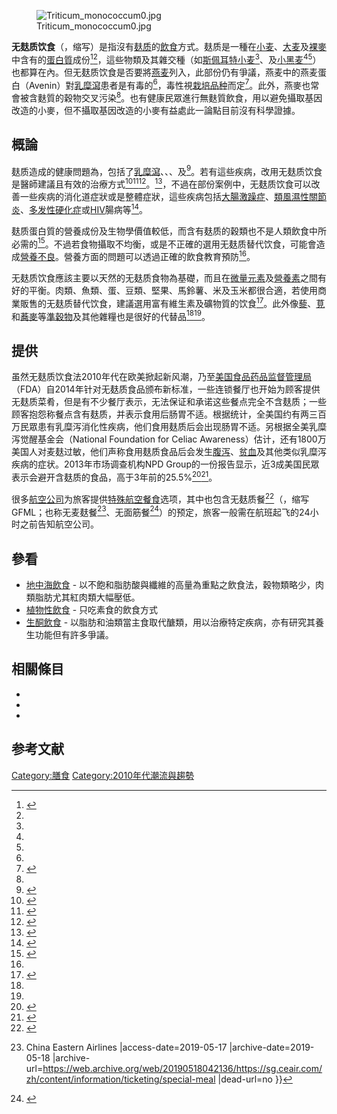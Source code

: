 {{NoteTA
|1=疱
}}
{{medical}}
[[File:Triticum_monococcum0.jpg|thumb]]

'''无麸质饮食'''（{{lang-en|Gluten-free diet}}，缩写{{lang|en|GFD}}）是指沒有[[麸质|麸质]]的[[飲食|飲食]]方式。麸质是一種在[[小麦|小麦]]、[[大麦|大麦]]及[[裸麥|裸麥]]中含有的[[蛋白質|蛋白質]]成份<ref name=TovoliMasi>{{cite journal | vauthors = Tovoli F, Masi C, Guidetti E, Negrini G, Paterini P, Bolondi L| title = Clinical and diagnostic aspects of gluten related disorders| journal = World J Clin Cases| volume = 3| issue = 3| pages = 275–84| date = Mar 16, 2015| pmid = 25789300|pmc= 4360499| doi = 10.12998/wjcc.v3.i3.275}}</ref><ref name=PenaginiDilillo />，這些物類及其雜交種（如[[斯佩耳特小麦|斯佩耳特小麦]]<ref name=TovoliMasi />、{{le|卡姆麥|Khorasan wheat}}及[[小黑麦|小黑麦]]<ref name=TovoliMasi /><ref name=PenaginiDilillo />）也都算在內。但无麸质饮食是否要將[[燕麦|燕麦]]列入，此部份仍有爭議，燕麦中的燕麦蛋白（Avenin）對[[乳糜瀉|乳糜瀉]]患者是有毒的<ref name=PenaginiDilillo />，毒性視[[栽培品种|栽培品种]]而定<ref name=CominoMoreno>{{cite journal | vauthors = Comino I, Moreno Mde L, Sousa C | title = Role of oats in celiac disease | journal = World J Gastroenterol | volume = 21 | issue = 41 | pages = 11825–31 | date = Nov 7, 2015 | pmid = 26557006 |pmc= 4631980 | doi = 10.3748/wjg.v21.i41.11825}}</ref>。此外，燕麥也常會被含麩質的穀物交叉污染<ref name=PenaginiDilillo />。也有健康民眾進行無麩質飲食，用以避免攝取基因改造的小麥，但不攝取基因改造的小麥有益處此一論點目前沒有科學證據。

==概論==
麸质造成的健康問題為{{le|麩質相關疾病|gluten-related disorders}}，包括了[[乳糜瀉|乳糜瀉]]、{{le|非乳糜泻麸质敏感|non-celiac gluten sensitivity}}、{{le|麸質失調|gluten ataxia}}、{{le|疱疹樣皮炎|dermatitis herpetiformis}}及{{le|小麥過敏|wheat allergy}}<ref name=LudvigssonLeffler>{{cite journal |author=Ludvigsson JF, Leffler DA, Bai JC, Biagi F, Fasano A, Green PH, Hadjivassiliou M, Kaukinen K, Kelly CP, Leonard JN, Lundin KE, Murray JA, Sanders DS, Walker MM, Zingone F, Ciacci C |title=The Oslo definitions for coeliac disease and related terms |journal=Gut |volume=62 |issue=1 |pages=43–52 | date=January 2013 |pmid=22345659 |pmc=3440559 |doi=10.1136/gutjnl-2011-301346 |url=}}</ref>。若有這些疾病，改用无麸质饮食是醫師建議且有效的治療方式<ref name=MulderWanrooijQuotation>{{cite journal |vauthors=Mulder CJ, van Wanrooij RL, Bakker SF, Wierdsma N, Bouma G |title=Gluten-free diet in gluten-related disorders |journal=Dig Dis. |volume=31|issue=1|pages=57–62|date=2013|pmid=23797124|doi=10.1159/000347180 |type= Review  |quote= The only treatment for CD, dermatitis herpetiformis (DH) and gluten ataxia is lifelong adherence to a GFD.}}</ref><ref name=HischenhuberCrevelQuotation>{{cite journal |vauthors=Hischenhuber C, Crevel R, Jarry B, Mäki M, Moneret-Vautrin DA, Romano A, Troncone R, Ward R|title=Review article: safe amounts of gluten for patients with wheat allergy or coeliac disease |journal=Aliment Pharmacol Ther |volume=23|issue=5|pages=559–75|date=Mar 1, 2006|pmid =16480395|doi=10.1111/j.1365-2036.2006.02768.x|quote=For both wheat allergy and coeliac disease the dietary avoidance of wheat and other gluten-containing cereals is the only effective treatment.}}</ref><ref name=VoltaCaio2015Quotation>{{cite journal |vauthors=Volta U, Caio G, De Giorgio R, Henriksen C, Skodje G, Lundin KE|title=Non-celiac gluten sensitivity: a work-in-progress entity in the spectrum of wheat-related disorders |journal=Best Pract Res Clin Gastroenterol |volume=29|issue=3|pages=477–91|date=Jun 2015|pmid=26060112 |doi=10.1016/j.bpg.2015.04.006|quote=A recently proposed approach to NCGS diagnosis is an objective improvement of gastrointestinal symptoms and extra-intestinal manifestations assessed through a rating scale before and after GFD. Although a standardized symptom rating scale is not yet applied worldwide, a recent study indicated that a decrease of the global symptom score higher than 50% after GFD can be regarded as confirmatory of NCGS (Table 1) [53]. (…) After the confirmation of NCGS diagnosis, according to the previously mentioned work-up, patients are advized to start with a GFD [49].}}</ref>。<ref>{{Cite web |url=http://www.tcmed.org.tw/edcontent.php?lang=tw&tb=31&id=3 |title=無麩質飲食  真相探索 |access-date=2016-05-09 |archive-date=2020-02-01 |archive-url=https://web.archive.org/web/20200201040440/http://www.tcmed.org.tw/edcontent.php?lang=tw&tb=31&id=3 |dead-url=no }}</ref>，不過在部份案例中，无麸质饮食可以改善一些疾病的消化道症狀或是整體症狀，這些疾病包括[[大腸激躁症|大腸激躁症]]、[[類風濕性關節炎|類風濕性關節炎]]、[[多发性硬化症|多发性硬化症]]或[[HIV|HIV]]腸病等<ref name= ElChammasDanner2011Quotation>{{cite journal|vauthors=El-Chammas K, Danner E|title=Gluten-free diet in nonceliac disease|url=https://archive.org/details/sim_nutrition-in-clinical-practice_2011-06_26_3/page/294|journal=Nutr Clin Pract|volume=26|issue=3|pages=294–9|date=Jun 2011|pmid=21586414|doi=10.1177/0884533611405538|type=Review|quote=The prescription of a GFD has been recommended for patients with IBS-like symptoms without histologic evidence of CD and who have positive IgA tTG antibodies or have the at-risk haplotypes DQ2 or DQ8.46 (…) Historically, a GFD was occasionally used in the management of multiple sclerosis (MS), because anecdotal reports indicated a positive effect (reversal of symptoms) of a GFD in MS patients. (…) what has been demonstrated so far is that a glutenfree vegan diet for 1 year significantly reduced disease activity and levels of antibodies to β-lactoglobulin and gliadin in patients with RA. (...) The beneficial effect of a GFD on diarrhea and weight gain in patients with HIV enteropathy has been demonstrated in a few case series. Treatment with a GFD has been observed to decrease the frequency of diarrhea and thus allow weight gain.84 ''(IBS=irritable bowel syndrome; RA=rheumatoid arthritis; GFD=gluten-free diet)''}}</ref>。

麸质蛋白質的營養成份及生物學價值較低，而含有麸质的穀類也不是人類飲食中所必需的<ref name=LamacchiaCamarca2014>{{cite journal |author=Lamacchia C, Camarca A, Picascia S, Di Luccia A, Gianfrani C |title=Cereal-based gluten-free food: how to reconcile nutritional and technological properties of wheat proteins with safety for celiac disease patients |journal=Nutrients |volume=6 |issue=2 |pages=575–90 |year=2014 |pmid=24481131 |pmc=3942718 |doi=10.3390/nu6020575 |type=Review}}</ref>。不過若食物攝取不均衡，或是不正確的選用无麸质替代饮食，可能會造成[[營養不良|營養不良]]。營養方面的問題可以透過正確的飲食教育預防<ref name=PenaginiDilillo />。

无麸质饮食應該主要以天然的无麸质食物為基礎，而且在[[微量元素|微量元素]]及[[營養素|營養素]]之間有好的平衡。肉類、魚類、蛋、豆類、堅果、馬鈴薯、米及玉米都很合適，若使用商業販售的无麸质替代饮食，建議選用富有維生素及礦物質的饮食<ref name=PenaginiDilillo>{{cite journal | vauthors = Penagini F, Dilillo D, Meneghin F, Mameli C, Fabiano V, Zuccotti GV| title = Gluten-free diet in children: an approach to a nutritionally adequate and balanced diet | journal = Nutrients | volume = 5| issue = 11| pages = 4553–65| date = Nov 18, 2013| pmid = 24253052|pmc= 3847748| doi = 10.3390/nu5114553| quote=For CD patients on GFD, the nutritional complications are likely to be caused by the poor nutritional quality of the GFPs mentioned above and by the incorrect alimentary choices of CD patients. (...) the limited choice of food products in the diet of children with CD induces a high consumption of packaged GFPs, such as snacks and biscuits. (..) It has been shown that some commercially available GFPs have a lower content of folates, iron and B vitamins or are not consistently enriched/fortified compared to their gluten containing counterparts. (...)  The first step towards a balanced diet starts from early education on CD and GFD, possibly provided by a skilled dietitian and/or by a physician with expert knowledge in CD. (...) It is advisable to prefer consumption of naturally GF foods, since it has been shown that they are more balanced and complete under both the macro- and micro-nutrient point of view. In fact, these foods are considered to have a higher nutritional value in terms of energy provision, lipid composition and vitamin content as opposed to the commercially purified GF products. Within the range of naturally GF foods, it is preferable to consume those rich in iron and folic acid, such as leafy vegetables, legumes, fish and meat. During explanation of naturally GF foods to patients, it is a good approach for healthcare professionals to bear in mind the local food habits and recipes of each country. This may provide tailored dietary advice, improving acceptance and compliance to GFD. Furthermore, increasing awareness on the availability of the local naturally GF foods may help promote their consumption, resulting in a more balanced and economically advantageous diet. Indeed, these aspects should always be addressed during dietary counseling. With regards to the commercially purified GFPs, it is recommended to pay special attention to the labeling and chemical composition. (...) Increasing awareness on the possible nutritional deficiencies associated with GFD may help healthcare professionals and families tackle the issue by starting from early education on GFD and clear dietary advice on how to choose the most appropriate gluten-free foods.}}</ref>。此外像[[藜|藜]]、[[莧|莧]]和[[蕎麥|蕎麥]]等[[準穀物|準穀物]]及其他雜糧也是很好的代替品<ref name=PenaginiDilillo /><ref name=LamacchiaCamarca2014 />。

==提供==
虽然无麸质饮食法2010年代在欧美掀起新风潮，乃至[[美国食品药品监督管理局|美国食品药品监督管理局]]（FDA）自2014年针对无麸质食品颁布新标准，一些连锁餐厅也开始为顾客提供无麸质菜肴，但是有不少餐厅表示，无法保证和承诺这些餐点完全不含麸质；一些顾客抱怨称餐点含有麸质，并表示食用后肠胃不适。根据统计，全美国约有两三百万民眾患有乳糜泻消化性疾病，他们食用麸质后会出现肠胃不适。另根据全美乳糜泻觉醒基金会（National Foundation for Celiac Awareness）估计，还有1800万美国人对麦麸过敏，他们声称食用麸质食品后会发生[[腹泻|腹泻]]、[[贫血|贫血]]及其他类似乳糜泻疾病的症状。2013年市场调查机构NPD Group的一份报告显示，近3成美国民眾表示会避开含麸质的食品，高于3年前的25.5%<ref name=就是要无麸质食品>{{cite news |author1=萧丽君 |title=就是要无麸质食品 |url=https://www.chinatimes.com/cn/newspapers/20131229000146-260209 |accessdate=2013-12-29 |work=工商时报 |publisher=中时电子报 |language=zh-tw |archive-date=2020-02-01 |archive-url=https://web.archive.org/web/20200201040434/https://www.chinatimes.com/cn/newspapers/20131229000146-260209 |dead-url=no }}</ref><ref>{{Cite web |url=https://www.wsj.com/articles/at-restaurants-glutenfree-is-a-tough-recipe-1387153109 |title=At Restaurants, Gluten-Free Is a Tough Recipe - WSJ |access-date=2019-05-17 |archive-date=2020-02-01 |archive-url=https://web.archive.org/web/20200201040429/https://www.wsj.com/articles/at-restaurants-glutenfree-is-a-tough-recipe-1387153109 |dead-url=no }}</ref>。

很多[[航空公司|航空公司]]为旅客提供[[飛機餐|特殊航空餐食]]选项，其中也包含无麸质餐<ref>{{Cite web |url=http://travel.sina.com.cn/air/2008-08-12/104914445.shtml |title=国航机上服务：餐食服务之保健餐膳_新浪旅游_新浪网 |access-date=2019-05-17 |archive-date=2019-05-17 |archive-url=https://web.archive.org/web/20190517233550/http://travel.sina.com.cn/air/2008-08-12/104914445.shtml |dead-url=no }}</ref>（{{lang-en|Gluten Free Meal}}，缩写GFML；也称无麦麸餐<ref>{{Cite web |url=https://sg.ceair.com/zh/content/information/ticketing/special-meal |title=特殊餐食种类 {{!}} China Eastern Airlines |access-date=2019-05-17 |archive-date=2019-05-18 |archive-url=https://web.archive.org/web/20190518042136/https://sg.ceair.com/zh/content/information/ticketing/special-meal |dead-url=no }}</ref>、无面筋餐<ref>{{Cite web |url=http://old.scal.com.cn/News/Detail/3283 |title=特殊餐食,川航官网 |access-date=2019-05-17 |archive-date=2019-05-17 |archive-url=https://web.archive.org/web/20190517233550/http://old.scal.com.cn/News/Detail/3283 |dead-url=no }}</ref>）的预定，旅客一般需在航班起飞的24小时之前告知航空公司。

==參看==
*[[地中海飲食|地中海飲食]] - 以不飽和脂肪酸與纖維的高量為重點之飲食法，穀物類略少，肉類脂肪尤其紅肉類大幅壓低。
*[[植物性飲食|植物性飲食]] - 只吃素食的飲食方式
*[[生酮飲食|生酮飲食]] - 以脂肪和油類當主食取代醣類，用以治療特定疾病，亦有研究其養生功能但有許多爭議。

==相關條目==
* {{le|無穀蛋白、無麩質飲食|Gluten-free, casein-free diet}}
* {{le|特定碳水化合物飲食|Specific Carbohydrate Diet}}
* {{le|舊石器時期的飲食|Paleolithic diet}}

== 参考文献 ==
{{Reflist}}

[[Category:膳食|Category:膳食]]
[[Category:2010年代潮流與趨勢|Category:2010年代潮流與趨勢]]